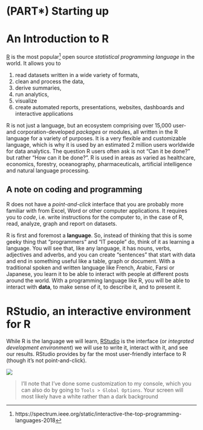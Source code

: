 # (PART\*) Starting up {-}

# An Introduction to R

[R](https://www.r-project.org){target=_blank} is the 
most popular[^1] open source _statistical programming language_ in the world. It
allows you to 

1. read datasets written in a wide variety of formats, 
1. clean and process the data,
1. derive summaries, 
1. run analytics, 
1. visualize
1. create automated reports, presentations, websites, dashboards and interactive applications


[^1]: https://spectrum.ieee.org/static/interactive-the-top-programming-languages-2018

R is not just a language, but an ecosystem comprising over 15,000 user- and corporation-developed
_packages_ or modules, all written in the R language for a variety of purposes. It is a very flexible and customizable language, which is why it is used by an estimated 2 million users worldwide for data analytics.
The question R users often ask is not "Can it be done?" but rather "How can it be done?". R is used
in areas as varied as healthcare, economics, forestry, oceanography, pharmaceuticals, artificial
intelligence and natural language processing. 

## A note on coding and programming {-}

R does not have a _point-and-click_ interface that you are probably more familiar with
from Excel, Word or other computer applications. It requires you to _code_, i.e. write
instructions for the computer to, in the case of R, read, analyze, graph and report on datasets. 

R is first and foremost a __language__. So, instead of thinking that this is some 
geeky thing that "programmers" and "IT people" do, think of it as learning a language. 
You will see that, like any language, it has nouns, verbs, adjectives and adverbs, 
and you can create "sentences" that start with data and end in something useful like a 
table, graph or document. With a traditional spoken and written language like French, Arabic, Farsi or Japanese, you learn it to 
be able to interact with people at different posts around the world. With a programming language
like R, you will be able to interact with __data__, to make sense of it, to describe it,
and to present it. 

# RStudio, an interactive environment for R

While R is the language we will learn, [RStudio](http://www.rstudio.com) is the interface
(or _integrated development environment_) we will use to write it, interact with it, and see our
results. RStudio provides by far the most user-friendly interface to R (though it's not point-and-click). 

![](img/RStudio.png)

> I'll note that I've done some customization to my console, which you can also do by going to 
  `Tools > Global Options`. Your screen will most likely have a white rather than a dark background



